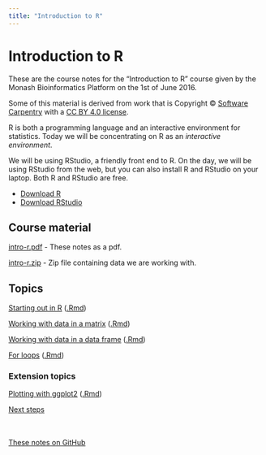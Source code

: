 ```yaml
---
title: "Introduction to R"
---
```


# Introduction to R

These are the course notes for the "Introduction to R" course given by the Monash Bioinformatics Platform on the 1st of June 2016.

Some of this material is derived from work that is Copyright © [Software Carpentry](http://software-carpentry.org/) with a [CC BY 4.0 license](https://creativecommons.org/licenses/by/4.0/).

R is both a programming language and an interactive environment for statistics. Today we will be concentrating on R as an *interactive environment*.

We will be using RStudio, a friendly front end to R. On the day, we will be using RStudio from the web, but you can also install R and RStudio on your laptop. Both R and RStudio are free.

* [Download R](https://cran.rstudio.com/)
* [Download RStudio](https://www.rstudio.com/products/rstudio/download/)


## Course material

[intro-r.pdf](intro-r.pdf) - These notes as a pdf.

[intro-r.zip](intro-r.zip) - Zip file containing data we are working with.

## Topics

[Starting out in R](start.html) ([.Rmd](start.Rmd))

[Working with data in a matrix](matrices.html) ([.Rmd](matrices.Rmd))

[Working with data in a data frame](data_frames.html) ([.Rmd](data_frames.Rmd))

[For loops](for_loops.html) ([.Rmd](for_loops.Rmd))

### Extension topics

[Plotting with ggplot2](ggplot.html) ([.Rmd](ggplot.Rmd))

[Next steps](next.html)


<br><br>
[These notes on GitHub](https://github.com/MonashBioinformaticsPlatform/2016-06-01-intro-r)
